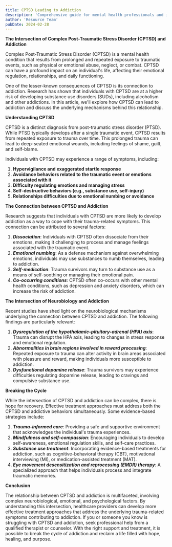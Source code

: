 ```yaml
---
title: CPTSD Leading to Addiction
description: 'Comprehensive guide for mental health professionals and individuals in recovery'
author: 'Resource Team'
pubDate: 2024-02-28
---
```


**The Intersection of Complex Post-Traumatic Stress Disorder (CPTSD) and Addiction**

Complex Post-Traumatic Stress Disorder (CPTSD) is a mental health condition that results from prolonged and repeated exposure to traumatic events, such as physical or emotional abuse, neglect, or combat. CPTSD can have a profound impact on an individual's life, affecting their emotional regulation, relationships, and daily functioning.

One of the lesser-known consequences of CPTSD is its connection to addiction. Research has shown that individuals with CPTSD are at a higher risk of developing substance use disorders (SUDs), including alcoholism and other addictions. In this article, we'll explore how CPTSD can lead to addiction and discuss the underlying mechanisms behind this relationship.

**Understanding CPTSD**

CPTSD is a distinct diagnosis from post-traumatic stress disorder (PTSD). While PTSD typically develops after a single traumatic event, CPTSD results from repeated exposure to trauma over time. This prolonged trauma can lead to deep-seated emotional wounds, including feelings of shame, guilt, and self-blame.

Individuals with CPTSD may experience a range of symptoms, including:

1. **Hypervigilance and exaggerated startle response**
2. **Avoidance behaviors related to the traumatic event or emotions associated with it**
3. **Difficulty regulating emotions and managing stress**
4. **Self-destructive behaviors (e.g., substance use, self-injury)**
5. **Relationships difficulties due to emotional numbing or avoidance**

**The Connection between CPTSD and Addiction**

Research suggests that individuals with CPTSD are more likely to develop addiction as a way to cope with their trauma-related symptoms. This connection can be attributed to several factors:

1. **_Dissociation_**: Individuals with CPTSD often dissociate from their emotions, making it challenging to process and manage feelings associated with the traumatic event.
2. **_Emotional numbing_**: As a defense mechanism against overwhelming emotions, individuals may use substances to numb themselves, leading to addiction.
3. **_Self-medication_**: Trauma survivors may turn to substance use as a means of self-soothing or managing their emotional pain.
4. **_Co-occurring conditions_**: CPTSD often co-occurs with other mental health conditions, such as depression and anxiety disorders, which can increase the risk of addiction.

**The Intersection of Neurobiology and Addiction**

Recent studies have shed light on the neurobiological mechanisms underlying the connection between CPTSD and addiction. The following findings are particularly relevant:

1. **_Dysregulation of the hypothalamic-pituitary-adrenal (HPA) axis_**: Trauma can disrupt the HPA axis, leading to changes in stress response and emotional regulation.
2. **_Abnormalities in brain regions involved in reward processing_**: Repeated exposure to trauma can alter activity in brain areas associated with pleasure and reward, making individuals more susceptible to addiction.
3. **_Dysfunctional dopamine release_**: Trauma survivors may experience difficulties regulating dopamine release, leading to cravings and compulsive substance use.

**Breaking the Cycle**

While the intersection of CPTSD and addiction can be complex, there is hope for recovery. Effective treatment approaches must address both the CPTSD and addictive behaviors simultaneously. Some evidence-based strategies include:

1. **_Trauma-informed care_**: Providing a safe and supportive environment that acknowledges the individual's trauma experiences.
2. **_Mindfulness and self-compassion_**: Encouraging individuals to develop self-awareness, emotional regulation skills, and self-care practices.
3. **_Substance use treatment_**: Incorporating evidence-based treatments for addiction, such as cognitive-behavioral therapy (CBT), motivational interviewing (MI), or medication-assisted treatment (MAT).
4. **_Eye movement desensitization and reprocessing (EMDR) therapy_**: A specialized approach that helps individuals process and integrate traumatic memories.

**Conclusion**

The relationship between CPTSD and addiction is multifaceted, involving complex neurobiological, emotional, and psychological factors. By understanding this intersection, healthcare providers can develop more effective treatment approaches that address the underlying trauma-related symptoms contributing to addiction. If you or someone you know is struggling with CPTSD and addiction, seek professional help from a qualified therapist or counselor. With the right support and treatment, it is possible to break the cycle of addiction and reclaim a life filled with hope, healing, and purpose.
